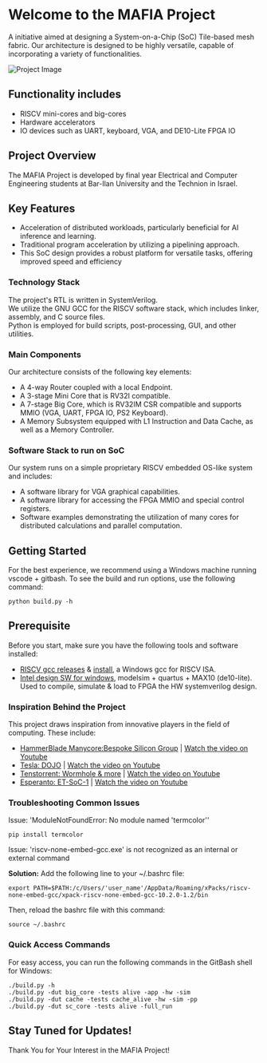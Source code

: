# Welcome to the MAFIA Project

A initiative aimed at designing a System-on-a-Chip (SoC) Tile-based mesh fabric.
Our architecture is designed to be highly versatile, capable of incorporating a variety of functionalities.

![Project Image](https://user-images.githubusercontent.com/81047407/218485725-d4442e94-7129-48b9-92bb-8f2ce52a301c.png)

## Functionality includes

- RISCV mini-cores and big-cores
- Hardware accelerators
- IO devices such as UART, keyboard, VGA, and DE10-Lite FPGA IO

## Project Overview

The MAFIA Project is developed by final year Electrical and Computer Engineering students at Bar-Ilan University and the Technion in Israel.

## Key Features

- Acceleration of distributed workloads, particularly beneficial for AI inference and learning.
- Traditional program acceleration by utilizing a pipelining approach.
- This SoC design provides a robust platform for versatile tasks, offering improved speed and efficiency

### Technology Stack

The project's RTL is written in SystemVerilog.  
We utilize the GNU GCC for the RISCV software stack, which includes linker, assembly, and C source files.  
Python is employed for build scripts, post-processing, GUI, and other utilities.

### Main Components

Our architecture consists of the following key elements:

- A 4-way Router coupled with a local Endpoint.
- A 3-stage Mini Core that is RV32I compatible.
- A 7-stage Big Core, which is RV32IM CSR compatible and supports MMIO (VGA, UART, FPGA IO, PS2 Keyboard).
- A Memory Subsystem equipped with L1 Instruction and Data Cache, as well as a Memory Controller.

### Software Stack to run on SoC

Our system runs on a simple proprietary RISCV embedded OS-like system and includes:

- A software library for VGA graphical capabilities.
- A software library for accessing the FPGA MMIO and special control registers.
- Software examples demonstrating the utilization of many cores for distributed calculations and parallel computation.

## Getting Started

For the best experience, we recommend using a Windows machine running vscode + gitbash.
To see the build and run options, use the following command:
``` 
python build.py -h
```


## Prerequisite

Before you start, make sure you have the following tools and software installed:

- [RISCV gcc releases](https://github.com/xpack-dev-tools/riscv-none-embed-gcc-xpack/releases/) & [install](https://xpack.github.io/riscv-none-embed-gcc/install/), a Windows gcc for RISCV ISA.
- [Intel design SW for windows](https://www.intel.com/content/www/us/en/software-kit/660907/intel-quartus-prime-lite-edition-design-software-version-20-1-1-for-windows.html), modelsim + quartus + MAX10 (de10-lite). Used to compile, simulate & load to FPGA the HW systemverilog design.

### Inspiration Behind the Project

This project draws inspiration from innovative players in the field of computing.
These include:

- [HammerBlade Manycore:Bespoke Silicon Group](https://www.bsg.ai/) | [Watch the video on Youtube](https://www.youtube.com/watch?v=gTM7Tc5DCA8)
- [Tesla: DOJO](https://www.tesla.com/AI) | [Watch the video on Youtube](https://www.youtube.com/watch?v=DSw3IwsgNnc)
- [Tenstorrent: Wormhole & more](https://tenstorrent.com/) | [Watch the video on Youtube](https://www.youtube.com/watch?v=32CRYenTcdw)
- [Esperanto: ET-SoC-1](https://www.esperanto.ai/) | [Watch the video on Youtube](https://www.youtube.com/watch?v=5foT3huJ_Gg)

### Troubleshooting Common Issues

Issue: 'ModuleNotFoundError: No module named 'termcolor''
```
pip install termcolor
```

Issue: 'riscv-none-embed-gcc.exe' is not recognized as an internal or external command

**Solution:** Add the following line to your ~/.bashrc file:

```
export PATH=$PATH:/c/Users/'user_name'/AppData/Roaming/xPacks/riscv-none-embed-gcc/xpack-riscv-none-embed-gcc-10.2.0-1.2/bin
```


Then, reload the bashrc file with this command:
```
source ~/.bashrc
```



### Quick Access Commands

For easy access, you can run the following commands in the GitBash shell for Windows:
```
./build.py -h
./build.py -dut big_core -tests alive -app -hw -sim
./build.py -dut cache -tests cache_alive -hw -sim -pp
./build.py -dut sc_core -tests alive -full_run
```


## Stay Tuned for Updates!

Thank You for Your Interest in the MAFIA Project!


